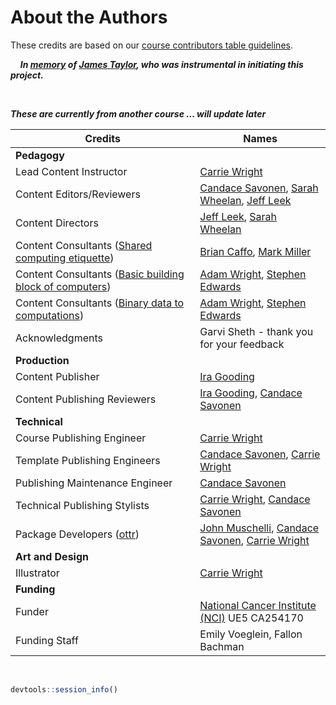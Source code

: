 

# About the Authors {-}


These credits are based on our [course contributors table guidelines](https://github.com/jhudsl/DaSL_Course_Template_Bookdown/wiki/How-to-give-credits).  
 
&nbsp;
&nbsp;
***In [memory](https://galaxyproject.org/jxtx/) of [James Taylor](https://genomebiology.biomedcentral.com/articles/10.1186/s13059-020-02016-0), who was instrumental in initiating this project.***

&nbsp;

***These are currently from another course ... will update later***

|Credits|Names| 
|-------|-----|
|**Pedagogy**||
|Lead Content Instructor|[Carrie Wright](https://carriewright11.github.io)|
|Content Editors/Reviewers|[Candace Savonen](https://www.cansavvy.com/), [Sarah Wheelan](https://www.hopkinsmedicine.org/profiles/details/sarah-wheelan), [Jeff Leek](https://jtleek.com/)|
|Content Directors| [Jeff Leek](https://jtleek.com/), [Sarah Wheelan](https://www.hopkinsmedicine.org/profiles/details/sarah-wheelan)|
|Content Consultants ([Shared computing etiquette](https://jhudatascience.org/https://jhudatascience.org/Computing_for_Cancer_Informatics/shared-computing-etiquette.html))| [Brian Caffo](https://sites.google.com/view/bcaffo/home), [Mark Miller](https://www.linkedin.com/in/markmillerbaltimore/)|
|Content Consultants ([Basic building block of computers](https://jhudatascience.org/https://jhudatascience.org/Computing_for_Cancer_Informatics/the-basic-building-block of-computers.html))| [Adam Wright](https://www.linkedin.com/in/adam-wright-4151903/), [Stephen Edwards](https://www.linkedin.com/in/stephen-edwards-26925311/)|
|Content Consultants ([Binary data to computations](https://jhudatascience.org/Computing_for_Cancer_Informatics/binary-data-to-computations.html))| [Adam Wright](https://www.linkedin.com/in/adam-wright-4151903/), [Stephen Edwards](https://www.linkedin.com/in/stephen-edwards-26925311/)|
|Acknowledgments |Garvi Sheth - thank you for your feedback|
|**Production**||
|Content Publisher|[Ira Gooding](https://publichealth.jhu.edu/faculty/4130/ira-gooding)|
|Content Publishing Reviewers|[Ira Gooding](https://publichealth.jhu.edu/faculty/4130/ira-gooding), [Candace Savonen](https://www.cansavvy.com/)|
|**Technical**||
|Course Publishing Engineer|[Carrie Wright](https://carriewright11.github.io/)|
|Template Publishing Engineers|[Candace Savonen](https://www.cansavvy.com/), [Carrie Wright](https://carriewright11.github.io/)|
|Publishing Maintenance Engineer|[Candace Savonen](https://www.cansavvy.com/)|
|Technical Publishing Stylists|[Carrie Wright](https://carriewright11.github.io/), [Candace Savonen](https://www.cansavvy.com/)|
|Package Developers ([ottr](https://github.com/jhudsl/ottr))|[John Muschelli](https://johnmuschelli.com/), [Candace Savonen](https://www.cansavvy.com/), [Carrie Wright](https://carriewright11.github.io/)|
|**Art and Design**||
|Illustrator|[Carrie Wright](https://carriewright11.github.io)|
|**Funding**||
|Funder|[National Cancer Institute (NCI)](https://www.cancer.gov/) UE5 CA254170|
|Funding Staff| Emily Voeglein, Fallon Bachman|

&nbsp;

```r
devtools::session_info()
```
